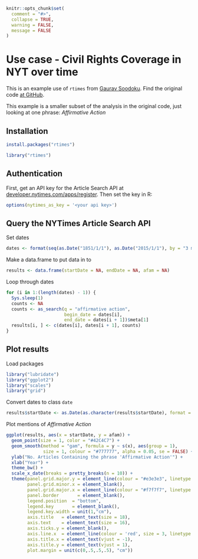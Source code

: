 <!--
%\VignetteEngine{knitr::knitr}
%\VignetteIndexEntry{NYTimes Civil Rights}
%\VignetteEncoding{UTF-8}
-->

```r
knitr::opts_chunk$set(
  comment = "#>",
  collapse = TRUE,
  warning = FALSE,
  message = FALSE
)
```

Use case - Civil Rights Coverage in NYT over time
=================================================

This is an example use of `rtimes` from [Gaurav Soodoku](http://gbytes.gsood.com/). Find the original code [at GitHub](https://github.com/soodoku/nyt-civil-rights).

This example is a smaller subset of the analysis in the original code, just looking at one phrase: _Affirmative Action_

## Installation

```r
install.packages("rtimes")
```

```r
library("rtimes")
```

## Authentication

First, get an API key for the Article Search API at [developer.nytimes.com/apps/register](http://developer.nytimes.com/apps/register). Then set the key in R:

```r
options(nytimes_as_key = '<your api key>')
```

## Query the NYTimes Article Search API

Set dates

```r
dates <- format(seq(as.Date("1851/1/1"), as.Date("2015/1/1"), by = "3 months"), "%Y%m%d")
```

Make a data.frame to put data in to

```r
results <- data.frame(startDate = NA, endDate = NA, afam = NA)
```

Loop through dates

```r
for (i in 1:(length(dates) - 1)) {
  Sys.sleep(1)
  counts <- NA
  counts <- as_search(q = "affirmative action",
                      begin_date = dates[i],
                      end_date = dates[i + 1])$meta[1]
  results[i, ] <- c(dates[i], dates[i + 1], counts)
}
```

## Plot results

Load packages

```r
library("lubridate")
library("ggplot2")
library("scales")
library("grid")
```

Convert dates to class `date`

```r
results$startDate <- as.Date(as.character(results$startDate), format = "%Y%m%d")
```

Plot mentions of _Affirmative Action_

```r
ggplot(results, aes(x = startDate, y = afam)) +
  geom_point(size = 1, color = "#42C4C7") +
  geom_smooth(method = "gam", formula = y ~ s(x), aes(group = 1),
              size = 1, colour = "#777777", alpha = 0.05, se = FALSE) +
  ylab("No. Articles Containing the phrase 'Affirmative Action'") +
  xlab("Year") +
  theme_bw() +
  scale_x_date(breaks = pretty_breaks(n = 10)) +
  theme(panel.grid.major.y = element_line(colour = "#e3e3e3", linetype = "dotted"),
        panel.grid.minor.x = element_blank(),
        panel.grid.major.x = element_line(colour = "#f7f7f7", linetype = "solid"),
        panel.border       = element_blank(),
        legend.position  = "bottom",
        legend.key       = element_blank(),
        legend.key.width = unit(1,"cm"),
        axis.title   = element_text(size = 18),
        axis.text    = element_text(size = 16),
        axis.ticks.y = element_blank(),
        axis.line.x  = element_line(colour = 'red', size = 3, linetype = 'dashed'),
        axis.title.x = element_text(vjust = -1),
        axis.title.y = element_text(vjust = 1),
        plot.margin = unit(c(0,.5,.5,.5), "cm"))
```
